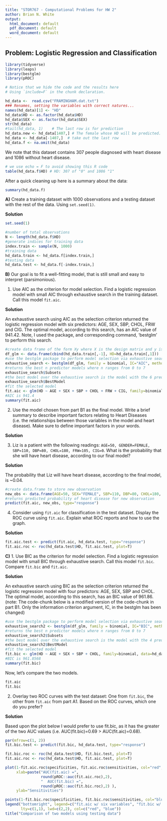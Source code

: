 ```yaml
---
title: "STOR767 - Computational Problems for HW 2"
author: Brian N. White
output:
  html_document: default
  pdf_document: default
  word_document: default
---
```



## Problem: Logistic Regression and Classification

```r
library(tidyverse)
library(leaps)
library(bestglm)
library(pROC)
```


```r
# Notice that we hide the code and the results here
# Using `include=F` in the chunk declaration. 

hd_data <-  read.csv("FRAMINGHAM.dat.txt")
### Renames, setting the variables with correct natures...
names(hd_data)[1] <- "HD"
hd_data$HD <- as.factor(hd_data$HD)
hd_data$SEX <- as.factor(hd_data$SEX)
str(hd_data)
#tail(hd_data, 1)    # The last row is for prediction
hd_data.new <- hd_data[1407,] # The female whose HD will be predicted.
hd_data <- hd_data[-1407,]  # take out the last row 
hd_data.f <- na.omit(hd_data)
```

We note that this dataset contains 307 people diagnosed with heart disease and 1086 without heart disease.
```r
# we use echo = F to avoid showing this R code
table(hd_data.f$HD) # HD: 307 of "0" and 1086 "1" 
```

After a quick cleaning up here is a summary about the data:
```r
summary(hd_data.f)
```

**A)**
Create a training dataset with 1000 observations and a testing dataset with the rest of the data. Using `set.seed(1)`.

**Solution**

```r
set.seed(1)

#number of total observations
N <- length(hd_data.f$HD)
#generate indices for training data
index.train <- sample(N, 1000)
#training data
hd_data.train <- hd_data.f[index.train,]
#testing data
hd_data.test <- hd_data.f[-index.train,]
```


**B)** 
Our goal is to fit a well-fitting model, that is still small and easy to interpret (parsimonious).

1. Use AIC as the criterion for model selection. Find a logistic regression model with small AIC through exhaustive search in the training dataset. Call this model `fit.aic`.

**Solution**

An exhaustive search using AIC as the selection criterion returned the logistic regression model with six predictors: AGE, SEX, SBP, CHOL, FRW and CIG. The optimal model, according to this search, has an AIC value of 941.42. Note, I used the package, and corresponding command, 'bestglm' to perform this search.

```r
#create data frame of the form Xy where X is the design matrix and y is the response vector
df_glm <- data.frame(cbind(hd_data.train[,-1], HD=hd_data.train[,1]))
#use the bestglm package to perform model selection via exhaustive search using AIC as the selection criterion
exhaustive_search <- bestglm(df_glm, family = binomial, IC="AIC", method = "exhaustive")
#returns the best n predictor models where n ranges from 0 to 7
exhaustive_search$Subsets
#the best model over the exhaustive search is the model with the 6 predictors specified via the output below
exhaustive_search$BestModel
#fit the selected model
fit.aic <- glm(HD ~ AGE + SEX + SBP + CHOL + FRW + CIG, family=binomial, data=hd_data.train)
#AIC is 941.4
summary(fit.aic)
```

2. Use the model chosen from part B1 as the final model. Write a brief summary to describe important factors relating to Heart Diseases (i.e. the relationships between those variables in the model and heart disease). Make sure to define important factors in your words.

**Solution**

3. Liz is a patient with the following readings: `AGE=50, GENDER=FEMALE, SBP=110, DBP=80, CHOL=180, FRW=105, CIG=0`. What is the probability that she will have heart disease, according to our final model?

**Solution**

The probability that Liz will have heart disease, according to the final model, is ~0.04.

```r
#create data.frame to store new observation
new_obs <- data.frame(AGE=50, SEX="FEMALE", SBP=110, DBP=80, CHOL=180, FRW=105, CIG=0)
#returns predicted probability of heart disease for new observation
predict(fit.aic, new_obs, type="response")
```


4. Consider using `fit.aic` for classification in the test dataset. Display the ROC curve using `fit.aic`. Explain what ROC reports and how to use the graph. 

**Solution**

```r
fit.aic.test <- predict(fit.aic, hd_data.test, type="response")
fit.aic.roc <- roc(hd_data.test$HD, fit.aic.test, plot=T)
```


**C)** 
1. Use BIC as the criterion for model selection. Find a logistic regression model with small BIC through exhaustive search. Call this model `fit.bic`. Compare `fit.bic` and `fit.aic`.

**Solution**

An exhaustive search using BIC as the selection criterion returned the logistic regression model with four predictors: AGE, SEX, SBP and CHOL. The optimal model, according to this search, has an BIC value of 961.86. (note: The code-chunk below is a modified version of the code-chunk in part B1. Only the information criterion argument, IC, in the bestglm has been changed)

```r
#use the bestglm package to perform model selection via exhaustive search using BIC as the selection criterion
exhaustive_search2 <- bestglm(df_glm, family = binomial, IC="BIC", method = "exhaustive")
#returns the best n predictor models where n ranges from 0 to 7
exhaustive_search2$Subsets
#the best model over the exhaustive search is the model with the 4 predictors specified via the output below
exhaustive_search2$BestModel
#fit the selected model
fit.bic <- glm(HD ~ AGE + SEX + SBP + CHOL, family=binomial, data=hd_data.train)
#BIC is 961.8568
summary(fit.bic)
```


Now, let's compare the two models. 

```r
fit.aic
fit.bic
```

2. Overlay two ROC curves with the test dataset: One from `fit.bic`, the other from `fit.aic` from part A1. Based on the ROC curves, which one do you prefer? 

**Solution**

Based upon the plot below I would prefer to use fit.bic, as it has the greater of the two AUC values (i.e. AUC(fit.bic)=0.69 > AUC(fit.aic)=0.68).

```r
par(mfrow=c(1, 2))
fit.bic.test <- predict(fit.bic, hd_data.test, type="response")

fit.bic.roc <- roc(hd_data.test$HD, fit.bic.test, plot=T)
fit.aic.roc <- roc(hd_data.test$HD, fit.aic.test, plot=T)
```

```r
plot(1-fit.aic.roc$specificities, fit.aic.roc$sensitivities, col="red", pch=16,type="l",
     xlab=paste("AUC(fit.aic) =",
                round(pROC::auc(fit.aic.roc),2),
                "  AUC(fit.bic) =",
                round(pROC::auc(fit.bic.roc),2) ), 
     ylab="Sensitivities")  

points(1-fit.bic.roc$specificities, fit.bic.roc$sensitivities, col="blue",type="l", pch=16)
legend("bottomright", legend=c("fit.aic w/ six variables", "fit.bic w/ four variable"),
       lty=c(1,1), lwd=c(2,2), col=c("red", "blue"))
title("Comparison of two models using testing data")
```

